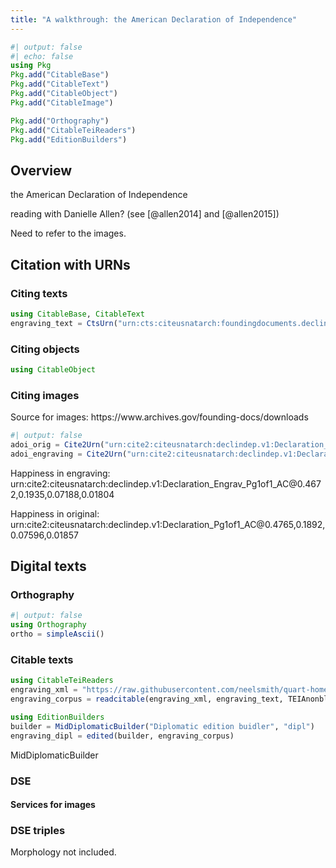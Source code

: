 ```yaml
---
title: "A walkthrough: the American Declaration of Independence"
---
```


```julia
#| output: false
#| echo: false
using Pkg
Pkg.add("CitableBase")
Pkg.add("CitableText")
Pkg.add("CitableObject")
Pkg.add("CitableImage")

Pkg.add("Orthography")
Pkg.add("CitableTeiReaders")
Pkg.add("EditionBuilders")
```

## Overview

the American Declaration of Independence

reading with Danielle Allen? (see [@allen2014] and [@allen2015])

Need to refer to the images.

## Citation with URNs

### Citing texts

```julia
using CitableBase, CitableText
engraving_text = CtsUrn("urn:cts:citeusnatarch:foundingdocuments.declindep.engraving:")
```

### Citing objects

```julia
using CitableObject
```

### Citing images

Source for images: https://www.archives.gov/founding-docs/downloads

```julia
#| output: false
adoi_orig = Cite2Urn("urn:cite2:citeusnatarch:declindep.v1:Declaration_Pg1of1_AC")
adoi_engraving = Cite2Urn("urn:cite2:citeusnatarch:declindep.v1:Declaration_Engrav_Pg1of1_AC")
```

Happiness in engraving: urn:cite2:citeusnatarch:declindep.v1:Declaration_Engrav_Pg1of1_AC@0.4672,0.1935,0.07188,0.01804


Happiness in original: urn:cite2:citeusnatarch:declindep.v1:Declaration_Pg1of1_AC@0.4765,0.1892,0.07596,0.01857


## Digital texts

### Orthography

```julia
#| output: false
using Orthography
ortho = simpleAscii()
```

### Citable texts


```julia
using CitableTeiReaders
engraving_xml = "https://raw.githubusercontent.com/neelsmith/quart-home/main/walkthrough/adoi/declaration_engraving.xml"
engraving_corpus = readcitable(engraving_xml, engraving_text, TEIAnonblock, UrlReader)
```


```julia
using EditionBuilders
builder = MidDiplomaticBuilder("Diplomatic edition buidler", "dipl")
engraving_dipl = edited(builder, engraving_corpus)
```
MidDiplomaticBuilder

### DSE


#### Services for images

### DSE triples


Morphology not included.